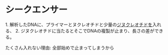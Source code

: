 = シークエンサー =


1. 解析したDNAに、プライマーとヌクレオチドと少量の[[ジヌクレオチド]]を入れる、
2. ジヌクレオチドに当たるとそこでDNAの複製が止まり、長さの差ができる。


たくさん入れない理由: 全部始めで止まってしまうから

